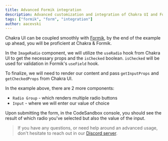 ---
title: Advanced Formik integration
description: Advanced customization and integration of Chakra UI and Formik.
tags: ["formik", "form", "integration"]
author: aacevski
---


Chakra UI can be coupled smoothly with [Formik](https://formik.org/), by the end
of the example up ahead, you will be proficient at Chakra & Formik.

In the `ImageRadio` component, we will utilize the `useRadio` hook from Chakra
UI to get the necessary props and the `isChecked` boolean. `isChecked` will be
used for validation in Formik's `useField` hook.

To finalize, we will need to render our content and pass `getInputProps` and
`getCheckedProps` from Chakra UI.

<AdvancedFormikIntegrationSandpack />

In the example above, there are 2 more components:

- `Radio Group` - which renders multiple radio buttons
- `Input` - where we will enter our value of choice

Upon submitting the form, in the CodeSandbox console, you should see the result
of which radio you've selected but also the value of the input.

> If you have any questions, or need help around an advanced usage, don't
> hesitate to reach out in our [Discord server](https://discord.gg/chakra-ui).
